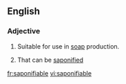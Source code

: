 ==English==

===Adjective===
{{en-adj}}

# Suitable for use in [[soap]] production.
# {{context|organic chemistry|of a lipid|lang=en}} That can be [[saponified]]

[[fr:saponifiable]]
[[vi:saponifiable]]